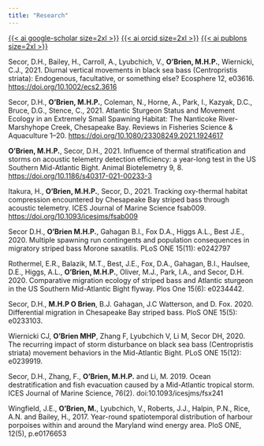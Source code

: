 ```yaml
---
title: "Research"
---
```


[{{< ai google-scholar size=2xl >}}](https://scholar.google.com/citations?user=IMIq9P4AAAAJ&hl=en) [{{< ai orcid size=2xl >}}](https://orcid.org/0000-0003-1420-6395) [{{< ai publons size=2xl >}}](https://www.webofscience.com/wos/author/record/ABF-9080-2021)
 
Secor, D.H., Bailey, H., Carroll, A., Lyubchich, V., **O'Brien, M.H.P.**, Wiernicki, C.J., 2021. Diurnal vertical movements in black sea bass (Centropristis striata): Endogenous, facultative, or something else? Ecosphere 12, e03616. [https://doi.org/10.1002/ecs2.3616](https://doi.org/10.1002/ecs2.3616)

Secor, D.H., **O’Brien, M.H.P.**, Coleman, N., Horne, A., Park, I., Kazyak, D.C., Bruce, D.G., Stence, C., 2021. Atlantic Sturgeon Status and Movement Ecology in an Extremely Small Spawning Habitat: The Nanticoke River-Marshyhope Creek, Chesapeake Bay. Reviews in Fisheries Science & Aquaculture 1–20. [https://doi.org/10.1080/23308249.2021.1924617](https://doi.org/10.1080/23308249.2021.1924617)

**O’Brien, M.H.P.**, Secor, D.H., 2021. Influence of thermal stratification and storms on acoustic telemetry detection efficiency: a year-long test in the US Southern Mid-Atlantic Bight. Animal Biotelemetry 9, 8. [https://doi.org/10.1186/s40317-021-00233-3](https://doi.org/10.1186/s40317-021-00233-3)

Itakura, H., **O’Brien, M.H.P.**, Secor, D., 2021. Tracking oxy-thermal habitat compression encountered by Chesapeake Bay striped bass through acoustic telemetry. ICES Journal of Marine Science fsab009. [https://doi.org/10.1093/icesjms/fsab009](https://doi.org/10.1093/icesjms/fsab009)

Secor D.H., **O’Brien M.H.P.**, Gahagan B.I., Fox D.A., Higgs A.L., Best J.E., 2020. Multiple spawning run contingents and population consequences in migratory striped bass Morone saxatilis. PLoS ONE 15(11): e0242797

Rothermel, E.R., Balazik, M.T., Best, J.E., Fox, D.A., Gahagan, B.I., Haulsee, D.E., Higgs, A.L., **O’Brien, M.H.P.**, Oliver, M.J., Park, I.A., and Secor, D.H. 2020. Comparative migration ecology of striped bass and Atlantic sturgeon in the US Southern Mid-Atlantic Bight flyway. Plos One 15(6): e0234442. 

Secor, D.H., **M.H.P O Brien**, B.J. Gahagan, J.C Watterson, and D. Fox. 2020. Differential migration in Chesapeake Bay striped bass. PloS ONE 15(5): e0233103. 

Wiernicki CJ, **O’Brien MHP**, Zhang F, Lyubchich V, Li M, Secor DH, 2020. The recurring impact of storm disturbance on black sea bass (Centropristis striata) movement behaviors in the Mid-Atlantic Bight. PLoS ONE 15(12): e0239919. 

Secor, D.H., Zhang, F., **O’Brien, M.H.P.** and Li, M. 2019. Ocean destratification and fish evacuation caused by a Mid-Atlantic tropical storm. ICES Journal of Marine Science, 76(2). doi:10.1093/icesjms/fsx241 

Wingfield, J.E., **O’Brien, M.**, Lyubchich, V., Roberts, J.J., Halpin, P.N., Rice, A.N. and Bailey, H., 2017. Year-round spatiotemporal distribution of harbour porpoises within and around the Maryland wind energy area. PloS ONE, 12(5), p.e0176653 